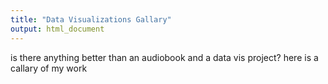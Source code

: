 ```yaml
---
title: "Data Visualizations Gallary"
output: html_document
---
```


is there anything better than an audiobook and a data vis project? here is a callary of my work 